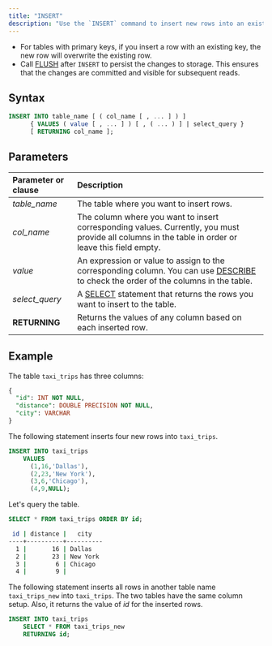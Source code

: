 ```yaml
---
title: "INSERT"
description: "Use the `INSERT` command to insert new rows into an existing table."
---
```


<Note>


* For tables with primary keys, if you insert a row with an existing key, the new row will overwrite the existing row.
* Call [FLUSH](/sql/commands/sql-flush) after `INSERT` to persist the changes to storage. This ensures that the changes are committed and visible for subsequent reads.
</Note>

## Syntax

```sql
INSERT INTO table_name [ ( col_name [ , ... ] ) ]
      { VALUES ( value [ , ... ] ) [ , ( ... ) ] | select_query }
      [ RETURNING col_name ];
```

## Parameters

| Parameter or clause | Description                                                                                                                                                        |
| :------------------ | :----------------------------------------------------------------------------------------------------------------------------------------------------------------- |
| _table\_name_       | The table where you want to insert rows.                                                                                                                           |
| _col\_name_         | The column where you want to insert corresponding values.  Currently, you must provide all columns in the table in order or leave this field empty.                |
| _value_             | An expression or value to assign to the corresponding column.  You can use [DESCRIBE](/sql/commands/sql-describe) to check the order of the columns in the table. |
| _select\_query_     | A [SELECT](/sql/commands/sql-select) statement that returns the rows you want to insert to the table.                                                             |
| **RETURNING**       | Returns the values of any column based on each inserted row.                                                                                                       |

## Example

The table `taxi_trips` has three columns:

```sql
{
  "id": INT NOT NULL,
  "distance": DOUBLE PRECISION NOT NULL,
  "city": VARCHAR
}
```

The following statement inserts four new rows into `taxi_trips`.

```sql
INSERT INTO taxi_trips
    VALUES
      (1,16,'Dallas'),
      (2,23,'New York'),
      (3,6,'Chicago'),
      (4,9,NULL);
```

Let's query the table.

```sql
SELECT * FROM taxi_trips ORDER BY id;
```

```bash
 id | distance |   city
----+----------+----------
  1 |       16 | Dallas
  2 |       23 | New York
  3 |        6 | Chicago
  4 |        9 |
```

The following statement inserts all rows in another table name `taxi_trips_new` into `taxi_trips`. The two tables have the same column setup. Also, it returns the value of _id_ for the inserted rows.

```sql
INSERT INTO taxi_trips
    SELECT * FROM taxi_trips_new
    RETURNING id;
```
